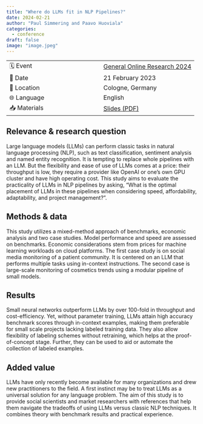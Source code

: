 ```yaml
---
title: "Where do LLMs fit in NLP Pipelines?"
date: 2024-02-21
author: "Paul Simmering and Paavo Huoviala"
categories:
  - conference
draft: false
image: "image.jpeg"
---
```


| | |
| --- | --- |
| 🗓️ Event | [General Online Research 2024](https://www.gor.de/wp-content/uploads/2024/02/ConferenceProceedings_2024_final.pdf)|
| 📅 Date | 21 February 2023 |
| 📍 Location | Cologne, Germany |
| 🌐 Language | English |
| 📥 Materials | [Slides (PDF)](gor_2024_simmering_huoviala.pdf) |

## Relevance & research question

Large language models (LLMs) can perform classic tasks in natural language processing (NLP), such as text classification, sentiment analysis and named entity recognition. It is tempting to replace whole pipelines with an LLM. But the flexibility and ease of use of LLMs comes at a price: their throughput is low, they require a provider like OpenAI or one’s own GPU cluster and have high operating cost. This study aims to evaluate the practicality of LLMs in NLP pipelines by asking, “What is the optimal placement of LLMs in these pipelines when considering speed, affordability, adaptability, and project management?”.

## Methods & data

This study utilizes a mixed-method approach of benchmarks, economic analysis and two case studies. Model performance and speed are assessed on benchmarks. Economic considerations stem from prices for machine learning workloads on cloud platforms. The first case study is on social media monitoring of a patient community. It is centered on an LLM that performs multiple tasks using in-context instructions. The second case is large-scale monitoring of cosmetics trends using a modular pipeline of small models.

## Results

Small neural networks outperform LLMs by over 100-fold in throughput and cost-efficiency. Yet, without parameter training, LLMs attain high accuracy benchmark scores through in-context examples, making them preferable for small scale projects lacking labeled training data. They also allow flexibility of labeling schemes without retraining, which helps at the proof-of-concept stage. Further, they can be used to aid or automate the collection of labeled examples.

## Added value

LLMs have only recently become available for many organizations and drew new practitioners to the field. A first instinct may be to treat LLMs as a universal solution for any language problem. The aim of this study is to provide social scientists and market researchers with references that help them navigate the tradeoffs of using LLMs versus classic NLP techniques. It combines theory with benchmark results and practical experience.
